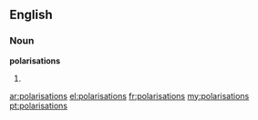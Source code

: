 ==English==

===Noun===
'''polarisations'''

# {{British}} {{plural of|[[polarisation]]}}

[[ar:polarisations]]
[[el:polarisations]]
[[fr:polarisations]]
[[my:polarisations]]
[[pt:polarisations]]
